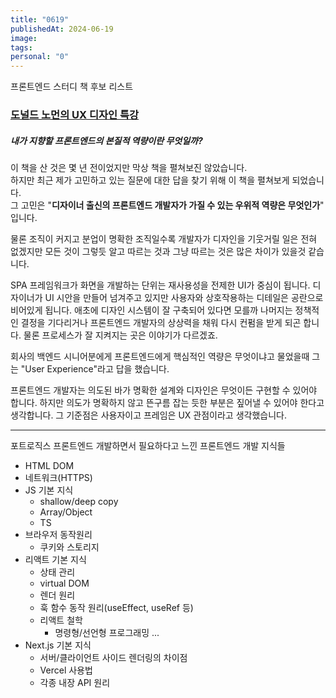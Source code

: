 ```yaml
---
title: "0619"
publishedAt: 2024-06-19
image: 
tags: 
personal: "0"
---
```

프론트엔드 스터디 책 후보 리스트
### [도널드 노먼의 UX 디자인 특강](https://velog.io/@oneook/%ED%94%84%EB%A1%A0%ED%8A%B8%EC%97%94%EB%93%9C-%EA%B0%9C%EB%B0%9C%EC%9E%90%EB%A1%9C%EC%84%9C-%EC%A2%8B%EC%95%98%EB%8D%98-%EC%B1%85%EB%93%A4-%EA%B0%84%EB%8B%A8%ED%95%9C-%EC%84%9C%ED%8F%89#%E3%80%8E%EB%8F%84%EB%84%90%EB%93%9C-%EB%85%B8%EB%A8%BC%EC%9D%98-ux-%EB%94%94%EC%9E%90%EC%9D%B8-%ED%8A%B9%EA%B0%95%E3%80%8F----)
##### 내가 지향할 프론트엔드의 본질적 역량이란 무엇일까?
이 책을 산 것은 몇 년 전이었지만 막상 책을 펼쳐보진 않았습니다.  
하지만 최근 제가 고민하고 있는 질문에 대한 답을 찾기 위해 이 책을 펼쳐보게 되었습니다.  
그 고민은 "**디자이너 출신의 프론트엔드 개발자가 가질 수 있는 우위적 역량은 무엇인가**" 입니다.

물론 조직이 커지고 분업이 명확한 조직일수록 개발자가 디자인을 기웃거릴 일은 전혀 없겠지만 모든 것이 그렇듯 알고 따르는 것과 그냥 따르는 것은 많은 차이가 있을것 같습니다.

SPA 프레임워크가 화면을 개발하는 단위는 재사용성을 전제한 UI가 중심이 됩니다. 디자이너가 UI 시안을 만들어 넘겨주고 있지만 사용자와 상호작용하는 디테일은 공란으로 비어있게 됩니다. 애초에 디자인 시스템이 잘 구축되어 있다면 모를까 나머지는 정책적인 결정을 기다리거나 프론트엔드 개발자의 상상력을 채워 다시 컨펌을 받게 되곤 합니다. 물론 프로세스가 잘 지켜지는 곳은 이야기가 다르겠죠.

회사의 백엔드 시니어분에게 프론트엔드에게 핵심적인 역량은 무엇이냐고 물었을때 그는 "User Experience"라고 답을 했습니다.

프론트엔드 개발자는 의도된 바가 명확한 설계와 디자인은 무엇이든 구현할 수 있어야 합니다. 하지만 의도가 명확하지 않고 뜬구름 잡는 듯한 부분은 짚어낼 수 있어야 한다고 생각합니다. 그 기준점은 사용자이고 프레임은 UX 관점이라고 생각했습니다.

---
포트로직스 프론트엔드 개발하면서 필요하다고 느낀 프론트엔드 개발 지식들
- HTML DOM
- 네트워크(HTTPS)
- JS 기본 지식
	- shallow/deep copy
	- Array/Object
	- TS
- 브라우저 동작원리
	- 쿠키와 스토리지
- 리액트 기본 지식
	- 상태 관리
	- virtual DOM
	- 렌더 원리
	- 훅 함수 동작 원리(useEffect, useRef 등)
	- 리액트 철학
		- 명령형/선언형 프로그래밍 ...
- Next.js 기본 지식
	- 서버/클라이언트 사이드 렌더링의 차이점
	- Vercel 사용법
	- 각종 내장 API 원리